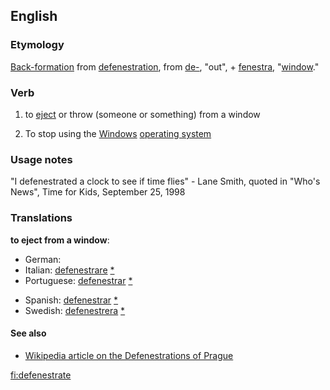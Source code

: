 ==English==

===Etymology===
[[back-formation|Back-formation]] from [[defenestration]], from {{L.}} [[de-]], "out", + [[fenestra]], "[[window]]."

===Verb===
{{en-infl-reg-other-e|defenestrat|e}}

# to [[eject]] or throw (someone or something) from a window
# {{computing}} {{slang}} To stop using the [[Windows]] [[operating system]]

===Usage notes===
"I defenestrated a clock to see if time flies" 
- Lane Smith, quoted in "Who's News", Time for Kids, September 25, 1998

===Translations===

'''to eject from a window''':

{{top}}
* German: {{Tword|de|defenestrieren||}}
* Italian: [[defenestrare]] [[:it:defenestrare|*]]
* Portuguese: [[defenestrar]] [[:pt:defenestrar|*]]
{{mid}}
* Spanish: [[defenestrar]] [[:es:defenestrar|*]]
* Swedish: [[defenestrera]] [[:sv:defenestrera|*]]
{{bottom}}

====See also====

* [[Wikipedia:Defenestrations of Prague|Wikipedia article on the Defenestrations of Prague]]

[[fi:defenestrate]]